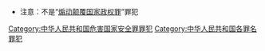 {{Catmore|颠覆国家政权罪}}

*注意：不是“[[煽动颠覆国家政权罪|煽动颠覆国家政权罪]]”罪犯

[[Category:中华人民共和国危害国家安全罪罪犯|Category:中华人民共和国危害国家安全罪罪犯]]
[[Category:中华人民共和国各罪名罪犯|Category:中华人民共和国各罪名罪犯]]